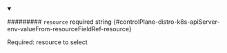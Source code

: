 
<details className="config-field" data-expandable="false" open>
<summary>

######### `resource` <span className="config-field-required" data-required="false">required</span> <span className="config-field-type">string</span> <span className="config-field-default"></span> <span className="config-field-enum"></span> {#controlPlane-distro-k8s-apiServer-env-valueFrom-resourceFieldRef-resource}

Required: resource to select

</summary>



</details>
